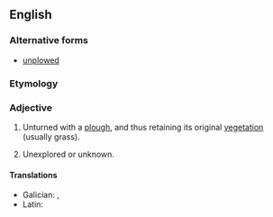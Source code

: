 ==English==

===Alternative forms===
* [[unplowed]] {{qf|US}}

===Etymology===
{{prefix|en|un|ploughed}}

===Adjective===
{{en-adj|-}}

# {{lb|en|of a field or land}} Unturned with a [[plough]], and thus retaining its original [[vegetation]] (usually grass).
# {{lb|en|figuratively}} Unexplored or unknown.

====Translations====
{{trans-top|unturned with a plough}}
* Galician: {{t|gl|bravío}}, {{t|gl|a monte}}
* Latin: {{t|la|inaratus}}
{{trans-mid}}
{{trans-bottom}}